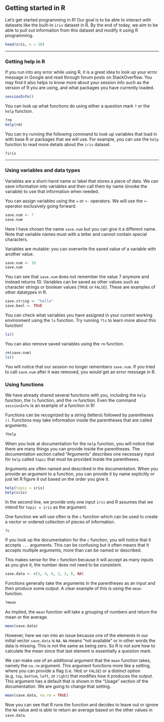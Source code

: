 ## Getting started in R

Let's get started programming in R! Our goal is to be able to interact with datasets like the built-in `iris` dataset in R. By the end of today, we aim to be able to pull out information from this dataset and modify it using R programming.

```r
head(iris, n = 10)
```

------

### Getting help in R

If you run into any error while using R, it is a great idea to look up your error message in Google and read through forum posts on StackOverflow. You may find it also helps to know more about your session info such as the version of R you are using, and what packages you have currently loaded.

```r
sessionInfo()
```

You can look up what functions do using either a question mark `?` or the `help` function.

```r
?rm
help(rm)
```

You can try running the following command to look up variables that load in with base R or packages that we will use. For example, you can use the `help` function to read more details about the `iris` dataset.

```r
?iris
```

------

### Using variables and data types

Variables are a short-hand name or label that stores a piece of data. We can save information into variables and then call them by name (invoke the variable) to use that information when needed.

You can assign variables using the `=` or `<-` operators. We will use the `<-` operator exclusively going forward.

```r
save.num <- 7
save.num
```

Here I have chosen the name `save.num` but you can give it a different name. Note that variable names must with a letter and cannot contain special characters.

Variables are mutable: you can overwrite the saved value of a variable with another value.

```r
save.num <- 10
save.num
```

You can see that `save.num` does not remember the value 7 anymore and instead returns 10. Variables can be saved as other values such as character strings or boolean values (`TRUE` or `FALSE`). These are examples of other datatypes in R.

```r
save.string <- "hello"
save.bool <- TRUE
```

You can check what variables you have assigned in your current working environment using the `ls` function. Try running `?ls` to learn more about this function!

```r
ls()
```

You can also remove saved variables using the `rm` function.

```r
rm(save.num)
ls()
```

You will notice that our session no longer remembers `save.num`. If you tried to call `save.num` after it was removed, you would get an error message in R.

### Using functions

We have already shared several functions with you, including the `help` function, the `ls` function, and the `rm` function. Even the command `sessionInfo` is an example of a function in R!

Functions can be recognized by a string (letters) followed by parentheses `()`. Functions may take information inside the parentheses that are called arguments.

```r
?help
```

When you look at documentation for the `help` function, you will notice that there are many things you can provide inside the parentheses. The documentation section called "Arguments" describes one necessary input for `help` called `topic` that must be provided inside the parentheses.

Arguments are often named and described in the documentation. When you provide an argument to a function, you can provide it by name explicitly or just let R figure it out based on the order you give it.

```r
help(topic = iris)
help(iris)
```

In the second line, we provide only one input `iris` and R assumes that we intend for `topic = iris` as the argument.

One function we will use often is the `c` function which can be used to create a vector or ordered collection of pieces of information. 

```r
?c
```

If you look up the documentation for the `c` function, you will notice that it accepts `...` arguments. This can be confusing but it often means that it accepts multiple arguments, more than can be named or described. 

This makes sense for the `c` function because it will accept as many inputs as you give it, the number does not need to be consistent.

```r
save.data <- c(1, 4, 6, 2, 3, 8, NA)
```

Functions generally take the arguments in the parentheses as an input and then produce some output. A clear example of this is using the `mean` function.

```r
?mean
```

As implied, the `mean` function will take a grouping of numbers and return the mean or the average.

```r
mean(save.data)
```

However, here we ran into an issue because one of the elements in our initial vector `save.data` is `NA`. `NA` means "not available" or in other words the data is missing. This is not the same as being zero. So R is not sure how to calculate the mean since that last element is essentially a question mark.

We can make use of an additional argument that the `mean` function takes, namely the `na.rm` argument. This argument functions more like a setting, where you can provide a flag (i.e. `TRUE` or `FALSE`) or a distinct option (e.g. `top`, `bottom`, `left`, or `right`) that modifies how it produces the output. This argument has a default that is shown in the "Usage" section of the documentation. We are going to change that setting.

```r
mean(save.data, na.rm = TRUE)
```

Now you can see that R runs the function and decides to leave out or ignore the `NA` value and is able to return an average based on the other values in `save.data`.